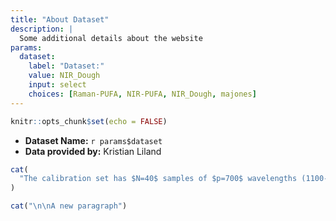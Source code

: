 ```yaml
---
title: "About Dataset"
description: |
  Some additional details about the website
params:
  dataset: 
    label: "Dataset:"
    value: NIR_Dough
    input: select
    choices: [Raman-PUFA, NIR-PUFA, NIR_Dough, majones]
---
```


```r
knitr::opts_chunk$set(echo = FALSE)
```

<div id = "data-details">
- **Dataset Name:** `r params$dataset`
- **Data provided by:** Kristian Liland
</div>

```r
cat(
  "The calibration set has $N=40$ samples of $p=700$ wavelengths (1100-2498nm in steps of 2nm). Four response variables yield _percentages of_ (a) _fat_, (b) _sucrose_, (c) _flour_ and (d) _water_ from measurements of biscuit dough. A separate test set contains 32 samples. The two sets were created and measured on different occasions. ([A twist to partial least squares regression](DOI: 10.1002/cem.904))."
)

cat("\n\nA new paragraph")
```
